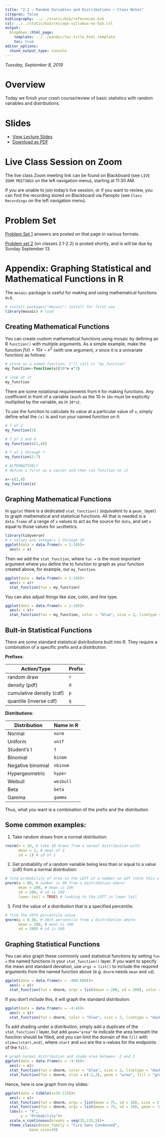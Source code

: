 ```yaml
---
title: "2.2 — Random Variables and Distributions — Class Notes"
citeproc: false
bibliography: ../../static/bib/references.bib
csl: ../../static/bib/chicago-syllabus-no-bib.csl
output:
  blogdown::html_page:
    template: ../../pandoc/toc-title_html.template
    toc: true
editor_options: 
  chunk_output_type: console
---
```


*Tuesday, September 8, 2019*

# Overview

Today we finish your crash course/review of basic statistics with random variables and distributions.

# Slides

- [<i class="fas fa-chalkboard-teacher"></i> View Lecture Slides](/slides/2.2-slides.html)
- [<i class="fas fa-file-pdf"></i> Download as PDF](/slides/2.2-slides.pdf)

# Live Class Session on Zoom

The live class <i class="fas fa-video"></i> Zoom meeting link can be found on Blackboard (see `LIVE ZOOM MEETINGS` on the left navigation menu), starting at 11:30 AM.

If you are unable to join today's live session, or if you want to review, you can find the recording stored on Blackboard via Panopto (see `Class Recordings` on the left navigation menu).

# Problem Set

[Problem Set 1](/assignment/01-problem-set) answers are posted on that page in various formats.

[Problem set 2](/assignment/02-problem-set) (on classes 2.1-2.2) is posted shortly, and is will be due by Sunday September 13.

# Appendix: Graphing Statistical and Mathematical Functions in R

The `mosaic` package is useful for making and using mathematical functions in `R`.

```r
# install.packages("mosaic") install for first use
library(mosaic) # load 
```

## Creating Mathematical Functions

You can create custom mathematical functions using mosaic by defining an R `function()` with multiple arguments. As a simple example, make the function $f(x) = 10x-x^2$ (with one argument, $x$ since it is a univariate function) as follows:

```r
# store as a named function, I'll call it "my_function"
my_function<-function(x){10*x-x^2}

# look at it
my_function

```

There are some notational requirements from `R` for making functions. Any coefficient in front of a variable (such as the 10 in `10x` must be explicitly multiplied by the variable, as in `10*x`).

To *use* the function to calculate its value at a particular value of `x`, simply define what the `(x)` is and run your named function on it:

```r
# f of 2 
my_function(2)

# f of 2 and 4
my_function(c(2,4))

# f of 2 through 7
my_function(2:7)

# ALTERNATIVELY
# define x first as a vector and then run function on it

x<-c(2,4)
my_function(x)
```

## Graphing Mathematical Functions

In `ggplot` there is a dedicated `stat_function()` (equivalent to a `geom_` layer) to graph mathematical and statistical functions. All that is needed is a `data.frame` of a range of `x` values to act as the source for `data`, and set `x` equal to those values for `aes`thetics.

```r
library(tidyverse)
# x values are integers 1 through 10
ggplot(data = data.frame(x = 1:10))+
  aes(x = x)
```

Then we add the `stat_function`, where `fun =` is the most important argument where you define the to function to graph as your function created above, for example, our `my_function`. 

```r
ggplot(data = data.frame(x = 1:10))+
  aes(x = x)+
  stat_function(fun = my_function) 
```

You can also adjust things like size, color, and line type.

```r
ggplot(data = data.frame(x = 1:10))+
  aes(x = x)+
  stat_function(fun = my_function, color = "blue", size = 2, linetype = "dashed") 
```

## Bult-in Statistical Functions

There are some standard statistical distributions built into R. They require a combination of a specific prefix and a distribution. 

**Prefixes**:

| Action/Type | Prefix |
|--------|--------|
| random draw | `r` |
| density (pdf) | `d` |  
| cumulative density (cdf)    | `p`    |
| quantile (inverse cdf) | `q` |

**Distributions**:

| Distribution | Name in R |
|--------|--------|
| Normal | `norm` |
| Uniform | `unif` |  
| Student's t    | `t`    |
| Binomial    | `binom`    |
| Negative binomial    | `nbinom`    |
| Hypergeometric    | `hyper`    |
| Weibull    | `weibull`    |
| Beta    | `beta`    |
| Gamma    | `gamma`    |

Thus, what you want is a combination of the prefix and the distribution.

## Some common examples:

1. Take random draws from a normal distribution: 

```r
rnorm(n = 10, # take 10 draws from a normal distribution with:
      mean = 2, # mean of 2
      sd = 1) # sd of 1
```

2. Get probability of a random variable being less than or equal to a value (cdf) from a normal distribution: 

```r
# find probability of area to the LEFT of a number on pdf (note this = cdf of that number!)
pnorm(q = 80, # number is 80 from a distribution where: 
      mean = 200, # mean is 100
      sd = 100, # sd is 100
      lower.tail = TRUE) # looking to the LEFT in lower tail
```

3. Find the value of a distribution that is a specified percentile. 

```r
# find the 38th percentile value
qnorm(p = 0.38, # 38th percentile from a distribution where:
      mean = 200, # mean is 200
      sd = 100) # sd is 100
```

## Graphing Statistical Functions

You can also graph these commonly used statistical functions by setting `fun = ` the named functions in your `stat_function()` layer. If you want to specify the mean and standard deviation, use `args = list()` to include the required arguments from the named function above (e.g. `dnorm` needs `mean` and `sd`). 

```r
ggplot(data = data.frame(x = -400:600))+
  aes(x = x)+
  stat_function(fun = dnorm, args = list(mean = 200, sd = 200), color = "blue", size = 2, linetype = "dashed") 
```

If you don't include this, it will graph the standard distribution:

```r
ggplot(data = data.frame(x = -4:4))+
  aes(x = x)+
  stat_function(fun = dnorm, color = "blue", size = 2, linetype = "dashed") 
```

To add shading under a distribution, simply add a duplicate of the `stat_function()` layer, but add `geom="area"` to indicate the area beneath the function should be filled, and you can limit the domain of the `fill` with `xlim=c(start,end)`, where `start` and `end` are the x-values for the endpoints of the `fill.`

```r
# graph normal distribution and shade area between -2 and 2
ggplot(data = data.frame(x = -4:4))+
  aes(x = x)+
  stat_function(fun = dnorm, color = "blue", size = 2, linetype = "dashed")+
  stat_function(fun = dnorm, xlim = c(-2,2), geom = "area", fill = "green", alpha=0.5)
```

Hence, here is one graph from my slides:

```r

ggplot(data = tibble(x=35:115))+
  aes(x = x)+
  stat_function(fun = dnorm, args = list(mean = 75, sd = 10), size = 2, color="blue")+
  stat_function(fun = dnorm, args = list(mean = 75, sd = 10), geom = "area", xlim = c(65,85), fill="blue", alpha=0.5)+
  labs(x = "X",
       y = "Probability")+
  scale_x_continuous(breaks = seq(35,115,5))+
  theme_classic(base_family = "Fira Sans Condensed",
           base_size=20)
```